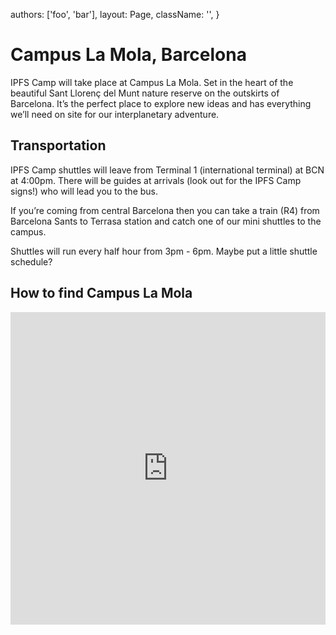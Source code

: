 


  authors: ['foo', 'bar'],
  layout: Page,
  className: '',
}

# Campus La Mola, Barcelona

<div className="measure-wide">

IPFS Camp will take place at Campus La Mola. Set in the heart of the beautiful Sant Llorenç del Munt nature reserve on the outskirts of Barcelona. It’s the perfect place to explore new ideas and has everything we’ll need on site for our interplanetary adventure.

</div>

<CFGallery />

## Transportation

<div className="measure-wide">

IPFS Camp shuttles will leave from Terminal 1 (international terminal) at BCN at 4:00pm. There will be guides at arrivals (look out for the IPFS Camp signs!) who will lead you to the bus.

If you’re coming from central Barcelona then you can take a train (R4) from Barcelona Sants to Terrasa station and catch one of our mini shuttles to the campus.

Shuttles will run every half hour from 3pm - 6pm. Maybe put a little shuttle schedule?

</div>

## How to find Campus La Mola

<iframe
  width="100%"
  height="500"
  id="gmap_canvas"
  src="https://maps.google.com/maps?q=campus%20la%20mola&t=&z=13&ie=UTF8&iwloc=&output=embed"
  frameBorder="0"
  scrolling="no"
  marginHeight="0"
  marginWidth="0"
/>
